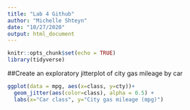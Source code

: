 ```yaml
---
title: "Lab 4 Github"
author: "Michelle Shteyn"
date: "10/27/2020"
output: html_document
---
```


```r
knitr::opts_chunk$set(echo = TRUE)
library(tidyverse)
```

##Create an exploratory jitterplot of city gas mileage by car
```r
ggplot(data = mpg, aes(x=class, y=cty))+
  geom_jitter(aes(color=class), alpha = 0.5) +
  labs(x="Car class", y="City gas mileage (mpg)")
```

